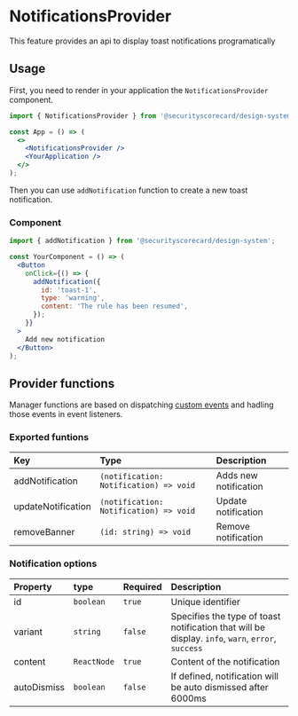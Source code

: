 
<Meta title="managers/NotificationsProvider/Docs" />

# NotificationsProvider

This feature provides an api to display toast notifications programatically

## Usage

First, you need to render in your application the `NotificationsProvider` component.

```jsx
import { NotificationsProvider } from '@securityscorecard/design-system';

const App = () => (
  <>
    <NotificationsProvider />
    <YourApplication />
  </>
);
```

Then you can use `addNotification` function to create a new toast notification.

### Component

```jsx
import { addNotification } from '@securityscorecard/design-system';

const YourComponent = () => (
  <Button
    onClick={() => {
      addNotification({
        id: 'toast-1',
        type: 'warning',
        content: 'The rule has been resumed',
      });
    }}
  >
    Add new notification
  </Button>
);
```

## Provider functions

Manager functions are based on dispatching [custom events](https://developer.mozilla.org/en-US/docs/Web/Events/Creating_and_triggering_events)
and hadling those events in event listeners.

### Exported funtions

| Key                | Type                                   | Description           |
| :----------------- | :------------------------------------- | :-------------------- |
| addNotification    | `(notification: Notification) => void` | Adds new notification |
| updateNotification | `(notification: Notification) => void` | Update notification   |
| removeBanner       | `(id: string) => void`                 | Remove notification   |

### Notification options

| Property    | type        | Required | Description                                                                                       |
| :---------- | :---------- | :------- | :------------------------------------------------------------------------------------------------ |
| id          | `boolean`   | `true`   | Unique identifier                                                                                 |
| variant     | `string`    | `false`  | Specifies the type of toast notification that will be display. `info`, `warn`, `error`, `success` |
| content     | `ReactNode` | `true`   | Content of the notification                                                                       |
| autoDismiss | `boolean`   | `false`  | If defined, notification will be auto dismissed after 6000ms                                      |
